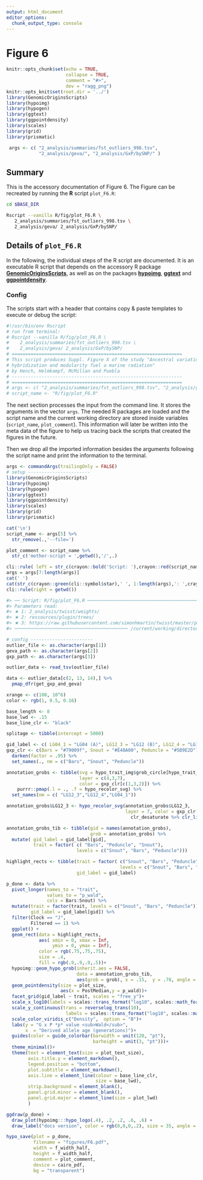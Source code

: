 ```yaml
---
output: html_document
editor_options:
  chunk_output_type: console
---
```

# Figure 6

```r
knitr::opts_chunk$set(echo = TRUE,
                      collapse = TRUE,
                      comment = "#>",
                      dev = "ragg_png")
knitr::opts_knit$set(root.dir = '../')
library(GenomicOriginsScripts)
library(hypoimg)
library(hypogen)
library(ggtext)
library(ggpointdensity)
library(scales)
library(grid)
library(prismatic)

 args <- c( "2_analysis/summaries/fst_outliers_998.tsv",
            "2_analysis/geva/", "2_analysis/GxP/bySNP/" )
```

## Summary

This is the accessory documentation of Figure 6.
The Figure can be recreated by running the **R** script `plot_F6.R`:

```sh
cd $BASE_DIR

Rscript --vanilla R/fig/plot_F6.R \
   2_analysis/summaries/fst_outliers_998.tsv \
   2_analysis/geva/ 2_analysis/GxP/bySNP/
```

## Details of `plot_F6.R`

In the following, the individual steps of the R script are documented.
It is an executable R script that depends on the accessory R package [**GenomicOriginsScripts**](https://k-hench.github.io/GenomicOriginsScripts), as well as on the packages [**hypoimg**](https://k-hench.github.io/hypoimg), [**ggtext**](https://wilkelab.org/ggtext/) and [**ggpointdensity**](https://github.com/LKremer/ggpointdensity).

### Config

The scripts start with a header that contains copy & paste templates to execute or debug the script:

```r
#!/usr/bin/env Rscript
# run from terminal:
# Rscript --vanilla R/fig/plot_F6.R \
#    2_analysis/summaries/fst_outliers_998.tsv \
#    2_analysis/geva/ 2_analysis/GxP/bySNP/
# ===============================================================
# This script produces Suppl. Figure X of the study "Ancestral variation,
# hybridization and modularity fuel a marine radiation"
# by Hench, Helmkampf, McMillan and Puebla
# ---------------------------------------------------------------
# ===============================================================
# args <- c( "2_analysis/summaries/fst_outliers_998.tsv", "2_analysis/geva/", "2_analysis/GxP/bySNP/" )
# script_name <- "R/fig/plot_F6.R"
```

The next section processes the input from the command line.
It stores the arguments in the vector `args`.
The needed R packages are loaded and the script name and the current working directory are stored inside variables (`script_name`, `plot_comment`).
This information will later be written into the meta data of the figure to help us tracing back the scripts that created the figures in the future.

Then we drop all the imported information besides the arguments following the script name and print the information to the terminal.

```r
args <- commandArgs(trailingOnly = FALSE)
# setup -----------------------
library(GenomicOriginsScripts)
library(hypoimg)
library(hypogen)
library(ggtext)
library(ggpointdensity)
library(scales)
library(grid)
library(prismatic)

cat('\n')
script_name <- args[5] %>%
  str_remove(.,'--file=')

plot_comment <- script_name %>%
  str_c('mother-script = ',getwd(),'/',.)

cli::rule( left = str_c(crayon::bold('Script: '),crayon::red(script_name)))
args = args[7:length(args)]
cat(' ')
cat(str_c(crayon::green(cli::symbol$star),' ', 1:length(args),': ',crayon::green(args),'\n'))
cli::rule(right = getwd())
```

```r
#> ── Script: R/fig/plot_F6.R ────────────────────────────────────────────
#> Parameters read:
#> ★ 1: 2_analysis/twisst/weights/
#> ★ 2: ressources/plugin/trees/
#> ★ 3: https://raw.githubusercontent.com/simonhmartin/twisst/master/plot_twisst.R
#> ────────────────────────────────────────── /current/working/directory ──
```

```r
# config -----------------------
outlier_file <- as.character(args[1])
geva_path <- as.character(args[2])
gxp_path <- as.character(args[3])
```


```r
outlier_data <- read_tsv(outlier_file)

data <- outlier_data[c(2, 13, 14),] %>%
  pmap_dfr(get_gxp_and_geva)
```


```r
xrange <- c(100, 10^6)
color <- rgb(1, 0.5, 0.16)

base_length <- 8
base_lwd <- .15
base_line_clr <- "black"

splitage <- tibble(intercept = 5000)
```


```r
gid_label <- c( LG04_1 = "LG04 (A)", LG12_3 = "LG12 (B)", LG12_4 = "LG12 (C)" )
gxp_clr <- c(Bars = "#79009f", Snout = "#E48A00", Peduncle = "#5B9E2D") %>%
  darken(factor = .95) %>%
  set_names(., nm = c("Bars", "Snout", "Peduncle"))

annotation_grobs <- tibble(svg = hypo_trait_img$grob_circle[hypo_trait_img$trait %in% c( 'Snout', 'Bars', 'Peduncle')],
                           layer = c(4,3,7),
                           color = gxp_clr[c(1,3,2)]) %>%
    purrr::pmap(.l = ., .f = hypo_recolor_svg) %>%
  set_names(nm = c( "LG12_3","LG12_4","LG04_1"))
```


```r
annotation_grobs$LG12_3 <- hypo_recolor_svg(annotation_grobs$LG12_3,
                                            layer = 7, color = gxp_clr[[1]] %>% 
                                              clr_desaturate %>% clr_lighten(.25))

annotation_grobs_tib <- tibble(gid = names(annotation_grobs),
                               grob = annotation_grobs) %>%
  mutate( gid_label = gid_label[gid],
          trait = factor( c( "Bars", "Peduncle", "Snout"),
                          levels = c("Snout", "Bars", "Peduncle")))
```


```r
highlight_rects <- tibble(trait = factor( c("Snout", "Bars", "Peduncle"),
                                          levels = c("Snout", "Bars", "Peduncle")),
                          gid_label = gid_label)
```


```r
p_done <- data %>%
  pivot_longer(names_to = "trait",
               values_to = "p_wald",
               cols = Bars:Snout) %>%
  mutate(trait = factor(trait, levels = c("Snout", "Bars", "Peduncle")),
         gid_label = gid_label[gid]) %>%
  filter(Clock == "J",
         Filtered == 1) %>%
  ggplot() +
  geom_rect(data = highlight_rects, 
            aes( xmin = 0, xmax = Inf, 
                 ymin = 0, ymax = Inf),
            color = rgb(.75,.75,.75),
            size = .4, 
            fill = rgb(.9,.9,.9,.5))+
  hypoimg::geom_hypo_grob(inherit.aes = FALSE,
                          data = annotation_grobs_tib,
                          aes(grob = grob), x = .15,  y = .78, angle = 0, width = .35, height =.35)+
  geom_pointdensity(size = plot_size,
                    aes(x = PostMedian,y = p_wald))+
  facet_grid(gid_label ~ trait, scales = "free_y")+
  scale_x_log10(labels = scales::trans_format("log10", scales::math_format(10^.x)))+
  scale_y_continuous(trans = reverselog_trans(10),
                      labels = scales::trans_format("log10", scales::math_format(10^.x)))+
  scale_color_viridis_c("Density",  option = "B")+
  labs(y = "G x P *p* value <sub>Wald</sub>",
       x  = "Derived allele age (generations)")+
  guides(color = guide_colorbar(barwidth = unit(120, "pt"),
                                barheight = unit(3, "pt")))+
  theme_minimal()+
  theme(text = element_text(size = plot_text_size),
        axis.title.y = element_markdown(),
        legend.position = "bottom",
        plot.subtitle = element_markdown(),
        axis.line = element_line(colour = base_line_clr,
                                 size = base_lwd), 
        strip.background = element_blank(), 
        panel.grid.minor = element_blank(),
        panel.grid.major = element_line(size = plot_lwd)
        )
```


```r
ggdraw(p_done) + 
  draw_plot(hypoimg:::hypo_logo(.4), .2, .2, .6, .6) +
  draw_label("docs version", color = rgb(0,0,0,.2), size = 35, angle = 45)
```


```r
hypo_save(plot = p_done,
          filename = "figures/F6.pdf",
          width = f_width_half,
          height = f_width_half,
          comment = plot_comment,
          device = cairo_pdf,
          bg = "transparent")
```